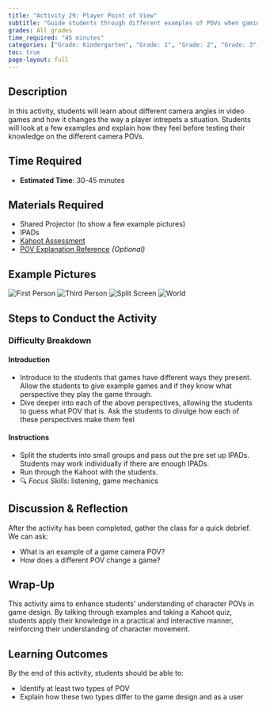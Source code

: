 ```yaml
---
title: "Activity 29: Player Point of View"
subtitle: "Guide students through different examples of POVs when gaming, and the importance it may have on the story."
grades: All grades
time_required: "45 minutes"
categories: ["Grade: Kindergarten", "Grade: 1", "Grade: 2", "Grade: 3", "Grade: 4", "Grade: 5", "Grade: 6", "Time: 45 Minutes"]
toc: true 
page-layout: full
---
```


## Description

In this activity, students will learn about different camera angles in video games and how it changes the way a player intrepets a situation. Students will look at a few examples and explain how they feel before testing their knowledge on the different camera POVs.

## Time Required

- **Estimated Time**: 30-45 minutes

## Materials Required

- Shared Projector  (to show a few example pictures)
- IPADs
- [Kahoot Assessment](TBD)
- [POV Explanation Reference](https://medium.com/@staskas/how-does-camera-perspective-affect-player-experience-and-feelings-b187e6824f7c)  *{Optional}*

## Example Pictures

![First Person](/images/29activity_1st.jpeg)
![Third Person](/images/29activity_3rdFront.avif)
![Split Screen](/images/29activity_Split.jpg)
![World](/images/29activity_World.avif)

## Steps to Conduct the Activity

### Difficulty Breakdown

#### Introduction

- Introduce to the students that games have different ways they present. Allow the students to give example games and if they know what perspective they play the game through.
- Dive deeper into each of the above perspectives, allowing the students to guess what POV that is. Ask the students to divulge how each of these perspectives make them feel

#### Instructions

- Split the students into small groups and pass out the pre set up IPADs. Students may work individually if there are enough IPADs.
- Run through the Kahoot with the students. 
- 🔍 *Focus Skills*: listening, game mechanics

## Discussion & Reflection

After the activity has been completed, gather the class for a quick debrief. We can ask:

- What is an example of a game camera POV?
- How does a different POV change a game?

## Wrap-Up

This activity aims to enhance students' understanding of character POVs in game design. By talking through examples and taking a Kahoot quiz, students apply their knowledge in a practical and interactive manner, reinforcing their understanding of character movement.

## Learning Outcomes

By the end of this activity, students should be able to:

- Identify at least two types of POV
- Explain how these two types differ to the game design and as a user